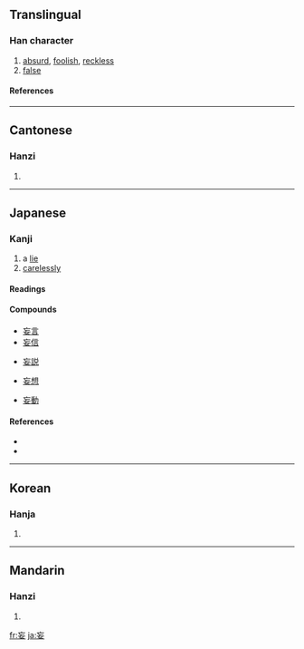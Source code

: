 {{stroke order|strokes=6}}
==Translingual==
===Han character===
{{Han char|rn=38|rad=女|as=03|sn=6|four=0040<sub>4</sub>|canj=卜女女 (YVV)}}
# [[absurd]], [[foolish]], [[reckless]]
# [[false]]
====References====
{{Han ref|kx=0256.010|dkj=06063|hdz=21027.090|uh=5984|ud=22916|bh=A66B|bd=42603}}
----
==Cantonese==
===Hanzi===
{{yue-hanzi|jyut=|y=mong5}}
# {{defn|Cantonese}}
----
==Japanese==
===Kanji===
{{ja-kanji|grade=c|rs=女03}}
# a [[lie]]
# [[carelessly]]
====Readings====
{{ja-readings|kanon=[[ぼう]] (bō)|goon=[[もう]] (mō)|kun=[[みだり]] (midari), [[みだりに]] (midarini)}}
====Compounds====
{{top4}}
*[[妄言]]
*[[妄信]]
{{mid4}}
*[[妄説]]
{{mid4}}
*[[妄想]]
{{mid4}}
*[[妄動]]
{{bottom}}
====References====
*{{S-JIS|96CF}}
*{{JIS|4C51}}
----

==Korean==
===Hanja===
{{ko-hanja|hangeul=망|rv=mang|mr=mang}}
# {{defn|Korean}}
----
==Mandarin==
===Hanzi===
{{cmn-hanzi|pin=[[fāng]] ([[fang1]]), [[wàng]] ([[wang4]])|wg=fang<sup>1</sup>, wang<sup>4</sup>}}
# {{defn|Mandarin}}

[[fr:妄]]
[[ja:妄]]